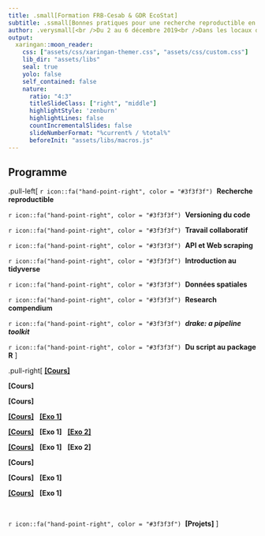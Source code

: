 ```yaml
---
title: .small[Formation FRB-Cesab & GDR EcoStat]
subtitle: .ssmall[Bonnes pratiques pour une recherche reproductible en écologie numérique]
author: .verysmall[<br />Du 2 au 6 décembre 2019<br />Dans les locaux du Cesab à Montpellier]
output:
  xaringan::moon_reader:
    css: ["assets/css/xaringan-themer.css", "assets/css/custom.css"]
    lib_dir: "assets/libs"
    seal: true
    yolo: false
    self_contained: false
    nature:
      ratio: "4:3"
      titleSlideClass: ["right", "middle"]
      highlightStyle: 'zenburn'
      highlightLines: false
      countIncrementalSlides: false
      slideNumberFormat: "%current% / %total%"
      beforeInit: "assets/libs/macros.js"
---
```



## Programme


.pull-left[
`r icon::fa("hand-point-right", color = "#3f3f3f")` &nbsp;**Recherche reproductible**

`r icon::fa("hand-point-right", color = "#3f3f3f")` &nbsp;**Versioning du code**

`r icon::fa("hand-point-right", color = "#3f3f3f")` &nbsp;**Travail collaboratif**

`r icon::fa("hand-point-right", color = "#3f3f3f")` &nbsp;**API et Web scraping**

`r icon::fa("hand-point-right", color = "#3f3f3f")` &nbsp;**Introduction au tidyverse**

`r icon::fa("hand-point-right", color = "#3f3f3f")` &nbsp;**Données spatiales**

`r icon::fa("hand-point-right", color = "#3f3f3f")` &nbsp;**Research compendium**

`r icon::fa("hand-point-right", color = "#3f3f3f")` &nbsp;**_drake: a pipeline toolkit_**

`r icon::fa("hand-point-right", color = "#3f3f3f")` &nbsp;**Du script au package R**
]

.pull-right[
[**[Cours]**](sessions/session01/index.html)

**[Cours]**

**[Cours]**

[**[Cours]**](sessions/session04/index01.html)
&nbsp;
[**[Exo 1]**](exercises/exercise01/index.html)

[**[Cours]**](sessions/session04/index02.html)
&nbsp;
**[Exo 1]**
&nbsp;
[**[Exo 2]**](exercises/exercise03/index.html)

[**[Cours]**](sessions/session05/index.html)
&nbsp;
**[Exo 1]**
&nbsp;
**[Exo 2]**

**[Cours]**

**[Cours]**
&nbsp;
**[Exo 1]**

[**[Cours]**](sessions/session07/index.html)
&nbsp;
**[Exo 1]**

<br />

`r icon::fa("hand-point-right", color = "#3f3f3f")` &nbsp;**[Projets]**
]
